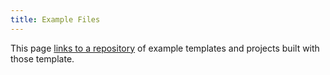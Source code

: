 ```yaml
---
title: Example Files
---
```


This page [links to a repository](https://github.com/pdevito3/craftsman-examples) of example templates and projects built with those template.